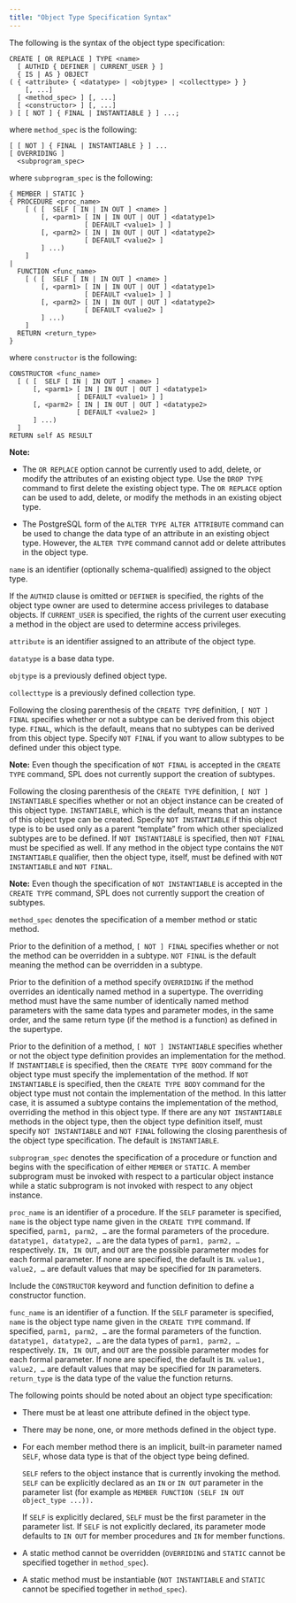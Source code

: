 ```yaml
---
title: "Object Type Specification Syntax"
---
```


<div id="object_type_specification_syntax" class="registered_link"></div>

The following is the syntax of the object type specification:

```text
CREATE [ OR REPLACE ] TYPE <name>
  [ AUTHID { DEFINER | CURRENT_USER } ]
  { IS | AS } OBJECT
( { <attribute> { <datatype> | <objtype> | <collecttype> } }
    [, ...]
  [ <method_spec> ] [, ...]
  [ <constructor> ] [, ...]
) [ [ NOT ] { FINAL | INSTANTIABLE } ] ...;
```

where `method_spec` is the following:

```text
[ [ NOT ] { FINAL | INSTANTIABLE } ] ...
[ OVERRIDING ]
  <subprogram_spec>
```

where `subprogram_spec` is the following:

```text
{ MEMBER | STATIC }
{ PROCEDURE <proc_name>
    [ ( [  SELF [ IN | IN OUT ] <name> ]
        [, <parm1> [ IN | IN OUT | OUT ] <datatype1>
                   [ DEFAULT <value1> ] ]
        [, <parm2> [ IN | IN OUT | OUT ] <datatype2>
                   [ DEFAULT <value2> ]
        ] ...)
    ]
|
  FUNCTION <func_name>
    [ ( [  SELF [ IN | IN OUT ] <name> ]
        [, <parm1> [ IN | IN OUT | OUT ] <datatype1>
                   [ DEFAULT <value1> ] ]
        [, <parm2> [ IN | IN OUT | OUT ] <datatype2>
                   [ DEFAULT <value2> ]
        ] ...)
    ]
  RETURN <return_type>
}
```

where `constructor` is the following:

```text
CONSTRUCTOR <func_name>
  [ ( [  SELF [ IN | IN OUT ] <name> ]
      [, <parm1> [ IN | IN OUT | OUT ] <datatype1>
                 [ DEFAULT <value1> ] ]
      [, <parm2> [ IN | IN OUT | OUT ] <datatype2>
                 [ DEFAULT <value2> ]
      ] ...)
  ]
RETURN self AS RESULT
```

**Note:** 

-  The `OR REPLACE` option cannot be currently used to add, delete, or modify the attributes of an existing object type. Use the `DROP TYPE` command to first delete the existing object type. The `OR REPLACE` option can be used to add, delete, or modify the methods in an existing object type.

-  The PostgreSQL form of the `ALTER TYPE ALTER ATTRIBUTE` command can be used to change the data type of an attribute in an existing object type. However, the `ALTER TYPE` command cannot add or delete attributes in the object type.

`name` is an identifier (optionally schema-qualified) assigned to the object type.

If the `AUTHID` clause is omitted or `DEFINER` is specified, the rights of the object type owner are used to determine access privileges to database objects. If `CURRENT_USER` is specified, the rights of the current user executing a method in the object are used to determine access privileges.

`attribute` is an identifier assigned to an attribute of the object type.

`datatype` is a base data type.

`objtype` is a previously defined object type.

`collecttype` is a previously defined collection type.

Following the closing parenthesis of the `CREATE TYPE` definition, `[ NOT ] FINAL` specifies whether or not a subtype can be derived from this object type. `FINAL`, which is the default, means that no subtypes can be derived from this object type. Specify `NOT FINAL` if you want to allow subtypes to be defined under this object type.

**Note:** Even though the specification of `NOT FINAL` is accepted in the `CREATE TYPE` command, SPL does not currently support the creation of subtypes.

Following the closing parenthesis of the `CREATE TYPE` definition, `[ NOT ] INSTANTIABLE` specifies whether or not an object instance can be created of this object type. `INSTANTIABLE`, which is the default, means that an instance of this object type can be created. Specify `NOT INSTANTIABLE` if this object type is to be used only as a parent “template” from which other specialized subtypes are to be defined. If `NOT INSTANTIABLE` is specified, then `NOT FINAL` must be specified as well. If any method in the object type contains the `NOT INSTANTIABLE` qualifier, then the object type, itself, must be defined with `NOT INSTANTIABLE` and `NOT FINAL`.

**Note:** Even though the specification of `NOT INSTANTIABLE` is accepted in the `CREATE TYPE` command, SPL does not currently support the creation of subtypes.

`method_spec` denotes the specification of a member method or static method.

Prior to the definition of a method, `[ NOT ] FINAL` specifies whether or not the method can be overridden in a subtype. `NOT FINAL` is the default meaning the method can be overridden in a subtype.

Prior to the definition of a method specify `OVERRIDING` if the method overrides an identically named method in a supertype. The overriding method must have the same number of identically named method parameters with the same data types and parameter modes, in the same order, and the same return type (if the method is a function) as defined in the supertype.

Prior to the definition of a method, `[ NOT ] INSTANTIABLE` specifies whether or not the object type definition provides an implementation for the method. If `INSTANTIABLE` is specified, then the `CREATE TYPE BODY` command for the object type must specify the implementation of the method. If `NOT INSTANTIABLE` is specified, then the `CREATE TYPE BODY` command for the object type must not contain the implementation of the method. In this latter case, it is assumed a subtype contains the implementation of the method, overriding the method in this object type. If there are any `NOT INSTANTIABLE` methods in the object type, then the object type definition itself, must specify `NOT INSTANTIABLE` and `NOT FINAL` following the closing parenthesis of the object type specification. The default is `INSTANTIABLE`.

`subprogram_spec` denotes the specification of a procedure or function and begins with the specification of either `MEMBER` or `STATIC`. A member subprogram must be invoked with respect to a particular object instance while a static subprogram is not invoked with respect to any object instance.

`proc_name` is an identifier of a procedure. If the `SELF` parameter is specified, `name` is the object type name given in the `CREATE TYPE` command. If specified, `parm1, parm2, …` are the formal parameters of the procedure. `datatype1, datatype2, …` are the data types of `parm1, parm2, …` respectively. `IN, IN OUT`, and `OUT` are the possible parameter modes for each formal parameter. If none are specified, the default is `IN`. `value1, value2, …` are default values that may be specified for `IN` parameters.

Include the `CONSTRUCTOR` keyword and function definition to define a constructor function.

`func_name` is an identifier of a function. If the `SELF` parameter is specified, `name` is the object type name given in the `CREATE TYPE` command. If specified, `parm1, parm2, …` are the formal parameters of the function. `datatype1, datatype2, …` are the data types of `parm1, parm2, …` respectively. `IN, IN OUT`, and `OUT` are the possible parameter modes for each formal parameter. If none are specified, the default is `IN`. `value1, value2, …` are default values that may be specified for `IN` parameters. `return_type` is the data type of the value the function returns.

The following points should be noted about an object type specification:

-   There must be at least one attribute defined in the object type.

-   There may be none, one, or more methods defined in the object type.

-   For each member method there is an implicit, built-in parameter named `SELF`, whose data type is that of the object type being defined.

    `SELF` refers to the object instance that is currently invoking the method. `SELF` can be explicitly declared as an `IN` or `IN OUT` parameter in the parameter list (for example as `MEMBER FUNCTION (SELF IN OUT object_type ...)).`

    If `SELF` is explicitly declared, `SELF` must be the first parameter in the parameter list. If `SELF` is not explicitly declared, its parameter mode defaults to `IN OUT` for member procedures and `IN` for member functions.

-   A static method cannot be overridden (`OVERRIDING` and `STATIC` cannot be specified together in `method_spec`).

-   A static method must be instantiable (`NOT INSTANTIABLE` and `STATIC` cannot be specified together in `method_spec`).
